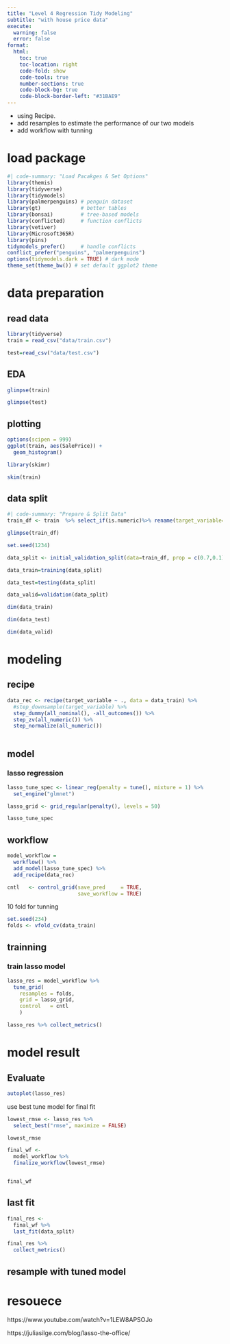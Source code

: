 ```yaml
---
title: "Level 4 Regression Tidy Modeling"
subtitle: "with house price data"
execute:
  warning: false
  error: false
format:
  html:
    toc: true
    toc-location: right
    code-fold: show
    code-tools: true
    number-sections: true
    code-block-bg: true
    code-block-border-left: "#31BAE9"
---
```


* using Recipe.
* add resamples to estimate the performance of our two models
* add workflow with tunning


# load package

```r
#| code-summary: "Load Pacakges & Set Options"
library(themis)
library(tidyverse)      
library(tidymodels)     
library(palmerpenguins) # penguin dataset
library(gt)             # better tables
library(bonsai)         # tree-based models
library(conflicted)     # function conflicts
library(vetiver)
library(Microsoft365R)
library(pins)
tidymodels_prefer()     # handle conflicts
conflict_prefer("penguins", "palmerpenguins")
options(tidymodels.dark = TRUE) # dark mode
theme_set(theme_bw()) # set default ggplot2 theme
```

# data preparation

## read data


```r
library(tidyverse)
train = read_csv("data/train.csv")

test=read_csv("data/test.csv")

```


## EDA

```r
glimpse(train)
```


```r
glimpse(test)
```




## plotting

```r
options(scipen = 999)
ggplot(train, aes(SalePrice)) + 
  geom_histogram()
```


```r
library(skimr)

skim(train)
```


## data split

```r
#| code-summary: "Prepare & Split Data"
train_df <- train  %>% select_if(is.numeric)%>% rename(target_variable=SalePrice)%>% replace(is.na(.), 0)

glimpse(train_df)
```

```r

set.seed(1234)

data_split <- initial_validation_split(data=train_df, prop = c(0.7,0.1))

data_train=training(data_split)  

data_test=testing(data_split)  

data_valid=validation(data_split)

```

```r
dim(data_train)
```

```r
dim(data_test)
```

```r
dim(data_valid)
```


# modeling


## recipe


```r
data_rec <- recipe(target_variable ~ ., data = data_train) %>%
  #step_downsample(target_variable) %>%
  step_dummy(all_nominal(), -all_outcomes()) %>%
  step_zv(all_numeric()) %>%
  step_normalize(all_numeric())
  
```



## model



### lasso regression 

```r
lasso_tune_spec <- linear_reg(penalty = tune(), mixture = 1) %>%
  set_engine("glmnet")
```


```r
lasso_grid <- grid_regular(penalty(), levels = 50)
```

```r
lasso_tune_spec
```


## workflow 

```r
model_workflow =
  workflow() %>% 
  add_model(lasso_tune_spec) %>% 
  add_recipe(data_rec)
```


```r
cntl   <- control_grid(save_pred     = TRUE,
                       save_workflow = TRUE)
```

10 fold for tunning
```r
set.seed(234)
folds <- vfold_cv(data_train)
```


## trainning

### train lasso model


```r
lasso_res = model_workflow %>% 
  tune_grid(
    resamples = folds,
    grid = lasso_grid,
    control   = cntl
    )
```
```r
lasso_res %>% collect_metrics()
```


# model result

## Evaluate

```r
autoplot(lasso_res)
```

use best tune model for final fit
```r
lowest_rmse <- lasso_res %>%
  select_best("rmse", maximize = FALSE)

lowest_rmse
```


```r
final_wf <- 
  model_workflow %>% 
  finalize_workflow(lowest_rmse)


final_wf
```



## last fit

```r
final_res <- 
  final_wf %>%
  last_fit(data_split) 
```



```r
final_res %>%
  collect_metrics()
```


## resample with tuned model





# resouece

https://www.youtube.com/watch?v=1LEW8APSOJo

https://juliasilge.com/blog/lasso-the-office/

